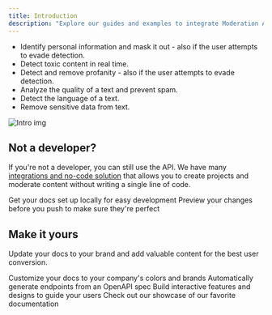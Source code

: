 ```yaml
---
title: Introduction
description: "Explore our guides and examples to integrate Moderation API."
---
```


- Identify personal information and mask it out - also if the user attempts to evade detection.
- Detect toxic content in real time.
- Detect and remove profanity - also if the user attempts to evade detection.
- Analyze the quality of a text and prevent spam.
- Detect the language of a text.
- Remove sensitive data from text.

<img className="block " src="/images/intro.png" alt="Intro img" />

## Not a developer?

If you're not a developer, you can still use the API. We have many [integrations and no-code solution](https://moderationapi.com/integrations) that allows you to create projects and moderate content without writing a single line of code.

<CardGroup cols={2}>
  <Card
    title="Edit Your Docs"
    icon="pen-to-square"
    href="https://mintlify.com/docs/quickstart"
  >
    Get your docs set up locally for easy development
  </Card>
  <Card
    title="Preview Changes"
    icon="image"
    href="https://mintlify.com/docs/development"
  >
    Preview your changes before you push to make sure they're perfect
  </Card>
</CardGroup>

## Make it yours

Update your docs to your brand and add valuable content for the best user conversion.

<CardGroup cols={2}>
  <Card
    title="Customize Style"
    icon="palette"
    href="https://mintlify.com/docs/settings/global"
  >
    Customize your docs to your company's colors and brands
  </Card>
  <Card
    title="Reference APIs"
    icon="code"
    href="https://mintlify.com/docs/api-playground/openapi"
  >
    Automatically generate endpoints from an OpenAPI spec
  </Card>
  <Card
    title="Add Components"
    icon="screwdriver-wrench"
    href="https://mintlify.com/docs/components/accordion"
  >
    Build interactive features and designs to guide your users
  </Card>
  <Card
    title="Get Inspiration"
    icon="stars"
    href="https://mintlify.com/showcase"
  >
    Check out our showcase of our favorite documentation
  </Card>
</CardGroup>
